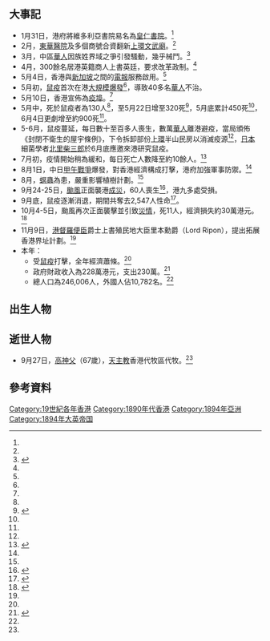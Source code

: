 {{HKYearTOC|1894}}
{{C20YearInTopic|1894年}}
{{香港歷史}}

==大事記==
*1月31日，港府將維多利亞書院易名為[[皇仁書院|皇仁書院]]。<ref name="香港6000年"/>
*2月，[[東華醫院|東華醫院]]及多個商號合資翻新[[上環文武廟|上環文武廟]]。<ref name="香港6000年"/>
*3月，中區[[華人|華人]]因族姓界域之爭引發騷動，幾乎械鬥。<ref name="香港全紀錄">{{cite book |author=陳昕 郭志坤 |year=1997年 |title=《香港全紀錄 卷一（遠古－1959年）》 |page=頁111 |publisher=[[中華書局|中華書局]]（香港）有限公司 |quote= |isbn=9622318908}}{{zh-hant}}</ref>
*4月，300餘名居港英籍商人上書英廷，要求改革政制。<ref name="香港全紀錄"/>
*5月4日，香港與[[新加坡|新加坡]]之間的[[電報|電報]]服務啟用。<ref name="香港6000年"/>
*5月初，[[鼠疫|鼠疫]]首次在港[[1894年香港鼠疫|大規模爆發]]<ref name="香港全紀錄"/>，導致40多名[[華人|華人]]不治。
*5月10日，香港宣佈為[[疫埠|疫埠]]。<ref name="香港6000年"/>
*5月中，死於鼠疫者為130人<ref name="香港全紀錄"/>，至5月22日增至320死<ref>{{cite book |author=湯開建 蕭國健 陳佳榮 |year=1998年 |title=《香港6000年（遠古－1997）》 |page=頁256 |publisher=麒麟書業有限公司 |quote= |isbn=9622321232}}{{zh-hant}}</ref>，5月底累計450死<ref name="香港全紀錄"/>，6月4日更劇增至約900死<ref name="香港6000年"/>。
*5-6月，鼠疫蔓延，每日數十至百多人喪生，數萬[[華人|華人]]離港避疫，當局頒佈《封閉不衛生的屋宇條例》，下令拆卸部份[[上環|上環]]半山民房以消滅疫源<ref name="香港全紀錄"/>，[[日本|日本]]細菌學者[[北里柴三郎|北里柴三郎]]於6月底應邀來港研究鼠疫。
*7月初，疫情開始稍為緩和，每日死亡人數降至約10餘人。<ref>{{cite book |author=湯開建 蕭國健 陳佳榮 |year=1998年 |title=《香港6000年（遠古－1997）》 |page=頁257 |publisher=麒麟書業有限公司 |quote= |isbn=9622321232}}{{zh-hant}}</ref>
*8月1日，中日[[甲午戰爭|甲午戰爭]]爆發，對香港經濟構成打擊，港府加強軍事防禦。<ref name="香港6000年"/>
*8月，[[螟蟲|螟蟲]]為患，嚴重影響植樹計劃。<ref name="香港6000年"/>
*9月24-25日，[[颱風|颱風]]正面襲港[[甲午風災_(1894年9月24-25日)|成災]]，60人喪生<ref>{{cite news|url= | title=THE TYPHOON. SIXTY LIVES LOST. |publisher=[[士蔑報|士蔑報]]第2頁 |date=1894年9月25日 }}{{en}}</ref>，港九多處受損。
*9月底，鼠疫逐漸消退，期間共奪去2,547人性命<ref>{{cite news|url= | title=百年來香港大事記 *一八九四年 |publisher=[[華僑日報|華僑日報]]《1948年香港年鑑》 |date=1948年1月 }}{{zh-hant}}</ref>。
*10月4-5日，颱風再次正面襲擊並引致[[甲午風災_(1894年10月)|災情]]，死11人，經濟損失約30萬港元。<ref>{{cite news|url= | title=THE STORM. $300,000 DAMAGE; ELEVEN LIVES LOST. |publisher=[[士蔑報|士蔑報]]第2頁 |date=1894年10月6日 }}{{en}}</ref>
*11月9日，[[港督|港督]][[威廉·羅便臣|羅便臣]]爵士上書殖民地大臣里本勳爵（Lord Ripon），提出拓展香港界址計劃。<ref name="香港全紀錄"/>
*本年：
**受[[鼠疫|鼠疫]]打擊，全年經濟蕭條。<ref name="香港6000年"/>
**政府財政收入為228萬港元，支出230萬。<ref name="香港6000年">{{cite book |author=湯開建 蕭國健 陳佳榮 |year=1998年 |title=《香港6000年（遠古－1997）》 |page=頁255 |publisher=麒麟書業有限公司 |quote= |isbn=9622321232}}{{zh-hant}}</ref>
**總人口為246,006人，外國人佔10,782名。<ref name="香港6000年"/>

==出生人物==

==逝世人物==
*9月27日，[[高神父|高神父]]（67歲），[[天主教|天主教]]香港代牧區代牧。<ref name="香港6000年"/>

==參考資料==
{{reflist}}

[[Category:19世紀各年香港|Category:19世紀各年香港]]
[[Category:1890年代香港|Category:1890年代香港]]
[[Category:1894年亞洲|Category:1894年亞洲]]
[[Category:1894年大英帝国|Category:1894年大英帝国]]